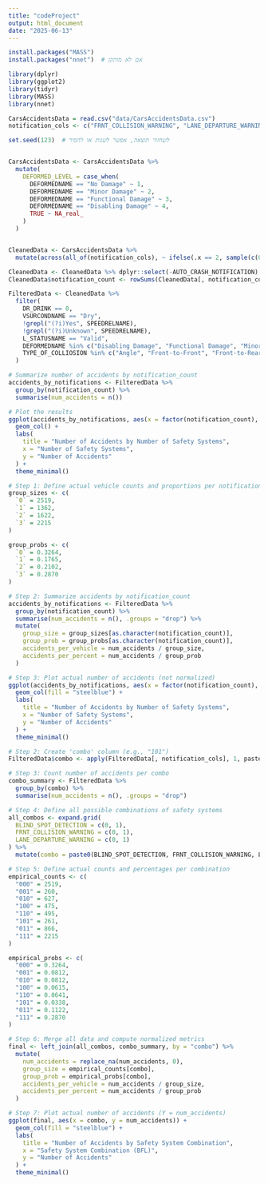 ```yaml
---
title: "codeProject"
output: html_document
date: "2025-06-13"
---
```


```r
install.packages("MASS")
install.packages("nnet")  # אם לא מותקן

```


```r
library(dplyr)
library(ggplot2)
library(tidyr)
library(MASS)
library(nnet)
```

```r

CarsAccidentsData = read.csv("data/CarsAccidentsData.csv")
notification_cols <- c("FRNT_COLLISION_WARNING", "LANE_DEPARTURE_WARNING", "BLIND_SPOT_DETECTION")

```

```r

set.seed(123)  # לשחזור תוצאה, אפשר לשנות או להסיר


CarsAccidentsData <- CarsAccidentsData %>%
  mutate(
    DEFORMED_LEVEL = case_when(
      DEFORMEDNAME == "No Damage" ~ 1,
      DEFORMEDNAME == "Minor Damage" ~ 2,
      DEFORMEDNAME == "Functional Damage" ~ 3,
      DEFORMEDNAME == "Disabling Damage" ~ 4,
      TRUE ~ NA_real_ 
    )
  )


CleanedData <- CarsAccidentsData %>%
  mutate(across(all_of(notification_cols), ~ ifelse(.x == 2, sample(c(0, 1), size = length(.x), replace = TRUE), .x)))

CleanedData <- CleanedData %>% dplyr::select(-AUTO_CRASH_NOTIFICATION)
CleanedData$notification_count <- rowSums(CleanedData[, notification_cols] == 1)
```

```r

FilteredData <- CleanedData %>%
  filter(
    DR_DRINK == 0,                                
    VSURCONDNAME == "Dry",                        
    !grepl("(?i)Yes", SPEEDRELNAME),              
    !grepl("(?i)Unknown", SPEEDRELNAME),          
    L_STATUSNAME == "Valid",
    DEFORMEDNAME %in% c("Disabling Damage", "Functional Damage", "Minor Damage", "No Damage"),
    TYPE_OF_COLLIOSION %in% c("Angle", "Front-to-Front", "Front-to-Rear","Rear-to-Side","Sideswipe - Same Direction", "Sideswipe - Opposite Direction")
  )
```

```r
# Summarize number of accidents by notification_count
accidents_by_notifications <- FilteredData %>%
  group_by(notification_count) %>%
  summarise(num_accidents = n())

# Plot the results
ggplot(accidents_by_notifications, aes(x = factor(notification_count), y = num_accidents)) +
  geom_col() +
  labs(
    title = "Number of Accidents by Number of Safety Systems",
    x = "Number of Safety Systems",
    y = "Number of Accidents"
  ) +
  theme_minimal()
```


```r
# Step 1: Define actual vehicle counts and proportions per notification count
group_sizes <- c(
  `0` = 2519,
  `1` = 1362,
  `2` = 1622,
  `3` = 2215
)

group_probs <- c(
  `0` = 0.3264,
  `1` = 0.1765,
  `2` = 0.2102,
  `3` = 0.2870
)

# Step 2: Summarize accidents by notification_count
accidents_by_notifications <- FilteredData %>%
  group_by(notification_count) %>%
  summarise(num_accidents = n(), .groups = "drop") %>%
  mutate(
    group_size = group_sizes[as.character(notification_count)],
    group_prob = group_probs[as.character(notification_count)],
    accidents_per_vehicle = num_accidents / group_size,
    accidents_per_percent = num_accidents / group_prob
  )

# Step 3: Plot actual number of accidents (not normalized)
ggplot(accidents_by_notifications, aes(x = factor(notification_count), y = num_accidents)) +
  geom_col(fill = "steelblue") +
  labs(
    title = "Number of Accidents by Number of Safety Systems",
    x = "Number of Safety Systems",
    y = "Number of Accidents"
  ) +
  theme_minimal()

```

```r

# Step 2: Create 'combo' column (e.g., "101")
FilteredData$combo <- apply(FilteredData[, notification_cols], 1, paste0, collapse = "")

# Step 3: Count number of accidents per combo
combo_summary <- FilteredData %>%
  group_by(combo) %>%
  summarise(num_accidents = n(), .groups = "drop")

# Step 4: Define all possible combinations of safety systems
all_combos <- expand.grid(
  BLIND_SPOT_DETECTION = c(0, 1),
  FRNT_COLLISION_WARNING = c(0, 1),
  LANE_DEPARTURE_WARNING = c(0, 1)
) %>%
  mutate(combo = paste0(BLIND_SPOT_DETECTION, FRNT_COLLISION_WARNING, LANE_DEPARTURE_WARNING))

# Step 5: Define actual counts and percentages per combination
empirical_counts <- c(
  "000" = 2519,
  "001" = 260,
  "010" = 627,
  "100" = 475,
  "110" = 495,
  "101" = 261,
  "011" = 866,
  "111" = 2215
)

empirical_probs <- c(
  "000" = 0.3264,
  "001" = 0.0812,
  "010" = 0.0812,
  "100" = 0.0615,
  "110" = 0.0641,
  "101" = 0.0338,
  "011" = 0.1122,
  "111" = 0.2870
)

# Step 6: Merge all data and compute normalized metrics
final <- left_join(all_combos, combo_summary, by = "combo") %>%
  mutate(
    num_accidents = replace_na(num_accidents, 0),
    group_size = empirical_counts[combo],
    group_prob = empirical_probs[combo],
    accidents_per_vehicle = num_accidents / group_size,
    accidents_per_percent = num_accidents / group_prob
  )

# Step 7: Plot actual number of accidents (Y = num_accidents)
ggplot(final, aes(x = combo, y = num_accidents)) +
  geom_col(fill = "steelblue") +
  labs(
    title = "Number of Accidents by Safety System Combination",
    x = "Safety System Combination (BFL)",
    y = "Number of Accidents"
  ) +
  theme_minimal()
```



